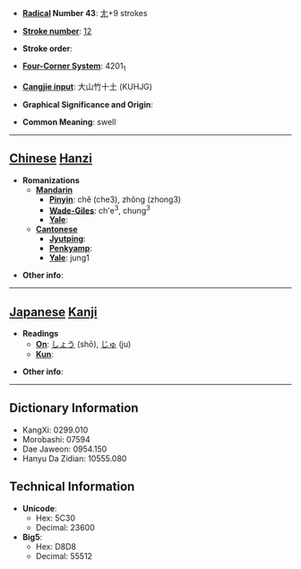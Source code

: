 * '''[[Wiktionary:Chinese radical index| Radical]] Number 43''': [[Wiktionary:Chinese radical index 尢|尢]]+9 strokes

* '''[[Wiktionary:Chinese total strokes index|Stroke number]]''': [[Wiktionary:Chinese total strokes index 12|12]]

* '''Stroke order''': 

* '''[[Wiktionary:Chinese four corner index|Four-Corner System]]''': 4201<sub>1</sub>

* '''[[Wiktionary:Chinese Cangjie index|Cangjie input]]''': 大山竹十土 (KUHJG)

* '''Graphical Significance and Origin''': 

* '''Common Meaning''': swell

----

== [[Chinese]] [[Hanzi]] ==

* '''Romanizations'''
** '''[[Mandarin]]'''
*** '''[[Pinyin]]''': chě (che3), zhǒng (zhong3)
*** '''[[Wade-Giles]]''': ch'e<sup>3</sup>, chung<sup>3</sup>
*** '''[[Yale]]''': 
** '''[[Cantonese]]'''
*** '''[[Jyutping]]''':
*** '''[[Penkyamp]]''': 
*** '''[[Yale]]''': jung1

* '''Other info''': 

----

== [[Japanese]] [[Kanji]] ==

* '''Readings'''
** '''[[On]]''': [[しょう]] (shō), [[じゅ]] (ju)
** '''[[Kun]]''': 

* '''Other info''':  

----

== Dictionary Information ==

* KangXi: 0299.010
* Morobashi: 07594
* Dae Jaweon: 0954.150
* Hanyu Da Zidian: 10555.080

== Technical Information ==

* '''Unicode''':
** Hex: 5C30
** Decimal: 23600
* '''Big5''':
** Hex: D8D8
** Decimal: 55512